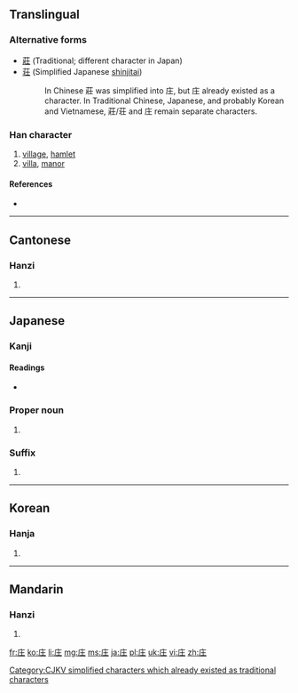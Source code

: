 ==Translingual==
===Alternative forms===
* [[莊]] (Traditional; different character in Japan)
* [[荘]] (Simplified Japanese [[shinjitai]])
*: In Chinese 莊 was simplified into 庄, but 庄 already existed as a character. In Traditional Chinese, Japanese, and probably Korean and Vietnamese, 莊/荘 and 庄 remain separate characters.

===Han character===
{{Han char|rn=53|rad=广|as=03|sn=6|four=0021<sub>4</sub>|canj=戈土 (IG)|ids=⿸[[广]][[土]]}}

# [[village]], [[hamlet]]
# [[villa]], [[manor]]

====References====
* {{Han ref|kx=0343.180|dkj=09234|dj=0653.050|hdz=20873.050|uh=5E84|ud=24196|bh=C9DC|bd=51676}}

----

==Cantonese==

===Hanzi===
{{yue-hanzi|jyut=|y=jong1|tra=莊}}

# {{defn|lang=yue|sort=广03}}

----

==Japanese==

===Kanji===
{{ja-kanji|grade=n|rs=广03}}

====Readings====
* {{ja-readings|on=[[そう]] (sō), [[しょう]] (shō), [[ほう]] (hō)|kun=[[いなか]] (inaka), [[むらざと]] (murazato)}}

===Proper noun===
{{ja-pos|k|proper|hira=しょう|rom=Shō}}

# {{given name|male|lang=ja|sort=しょう}}

===Suffix===
{{ja-pos|k|suffix|hira=しょう|rom=-shō}}

# {{alternative form of|荘|lang=ja}}

----

==Korean==

===Hanja===
{{ko-hanja|hangeul=[[장]]|rv=jang|mr=chang}}

# {{defn|lang=ko|sort=广03}}

[[Category:CJKV simplified characters which already existed as traditional characters]]

----

==Mandarin==

===Hanzi===
{{cmn-hanzi|tra=莊|pin=[[zhuāng]] ([[zhuang1]])|wg=chuang<sup>1</sup>}}

# {{defn|lang=cmn|sort=广03}}

[[fr:庄]]
[[ko:庄]]
[[li:庄]]
[[mg:庄]]
[[ms:庄]]
[[ja:庄]]
[[pl:庄]]
[[uk:庄]]
[[vi:庄]]
[[zh:庄]]